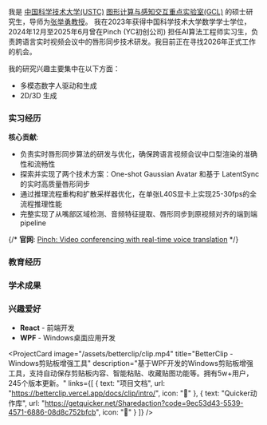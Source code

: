
<PersonalInfo
  name="Dongyu Liu"
  nameCn="刘东宇"
  role="Master student in Computer Vision & Deep Learning"
  affiliation="University of Science and Technology of China, Hefei, Anhui"
  email="ld020519@mail.ustc.edu.cn"
  github="https://github.com/ceastld"
/>

我是 [中国科学技术大学(USTC)](https://www.ustc.edu.cn/) [图形计算与感知交互重点实验室(GCL)](http://gcl.ustc.edu.cn/) 的硕士研究生，导师为[张举勇教授](http://staff.ustc.edu.cn/~juyong/)。
我在2023年获得中国科学技术大学数学学士学位，2024年12月至2025年6月曾在Pinch (YC初创公司) 担任AI算法工程师实习生，负责跨语言实时视频会议中的唇形同步技术研发。我目前正在寻找2026年正式工作的机会。

我的研究兴趣主要集中在以下方面：
- 多模态数字人驱动和生成
- 2D/3D 生成

### 实习经历

<ExperienceItem
  image="/assets/org/pinch.png"
  institution="Pinch (YC初创公司)"
  period="2024.12 - 2025.6"
  position="算法工程师实习生 - 跨语言实时视频会议中的唇形同步技术"
  link="/pinch"
/>

**核心贡献**:
- 负责实时唇形同步算法的研发与优化，确保跨语言视频会议中口型渲染的准确性和流畅性
- 探索并实现了两个技术方案：One-shot Gaussian Avatar 和基于 LatentSync 的实时高质量唇形同步
- 通过推理流程重构和扩散采样器优化，在单张L40S显卡上实现25-30fps的全流程推理性能
- 完整实现了从嘴部区域检测、音频特征提取、唇形同步到原视频对齐的端到端pipeline

{/* **官网**: [Pinch: Video conferencing with real-time voice translation](https://www.ycombinator.com/companies/pinch) */}


### 教育经历

<ExperienceItem
  image="/assets/org/ustc_icon.png"
  institution="中国科学技术大学"
  period="2023.9 - 至今"
  position="数学学院 | 计算数学（硕士在读）"
/>

<ExperienceItem
  image="/assets/org/ustc_icon.png"
  institution="中国科学技术大学"
  period="2019.9 - 2023.7"
  position="少年班学院 | 数学专业（学士学位）"
/>


### 学术成果

<AcademicPaper
  image="/assets/papers/learn2control.gif"
  title="Constructing Diffusion Avatar with Learnable Embeddings"
  authors="Xuan Gao, Jingtao Zhou, Dongyu Liu, Yuqi Zhou, Juyong Zhang"
  institution="SIGGRAPH Asia, 2025"
  paper="https://arxiv.org/abs/2503.15809"
  page="https://ustc3dv.github.io/Learn2Control/"
  code=""
  link="/learn2control"
/>

<AcademicPaper
  image="/assets/papers/swapform4d.gif"
  title="SwapFrom4D: Realistic Video Head Swapping with 4D Neural Gaussian Field"
  authors="Jingtao Zhou, Xuan Gao, Dongyu Liu, Junhui Hou, Yudong Guo, Juyong Zhang"
  institution="Under Review"
  paper=""
  page=""
  code=""
/>

<AcademicPaper
  image="/assets/papers/survey.png"
  title="Multi-Modal Digital Human Modeling, Synthesis, and Driving: A Survey"
  authors="Xuan Gao, Dongyu Liu, Juyong Zhang"
  institution="Journal of Image and Graphics"
  paper="https://www.cjig.cn/zh/article/doi/10.11834/jig.230649/"
  page=""
  code=""
/>

### 兴趣爱好

- **React** - 前端开发
- **WPF** - Windows桌面应用开发

<ProjectCard
  image="/assets/betterclip/clip.mp4"
  title="BetterClip - Windows剪贴板增强工具"
  description="基于WPF开发的Windows剪贴板增强工具，支持自动保存剪贴板内容、智能粘贴、收藏贴图功能等。拥有5w+用户，245个版本更新。"
  links={[
    { text: "项目文档", url: "https://betterclip.vercel.app/docs/clip/intro/", icon: "📖" },
    { text: "Quicker动作库", url: "https://getquicker.net/Sharedaction?code=9ec53d43-5539-4571-6886-08d8c752bfcb", icon: "🔗" }
  ]}
/>

